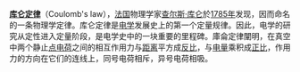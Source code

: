 '''[[库仑定律|库仑定律]]'''（Coulomb's law），[[法国|法国]]物理学家[[查尔斯·库仑|查尔斯·库仑]]於[[1785年|1785年]]发现，因而命名的一条物理学定律。库仑定律是[[电学|电学]]发展史上的第一个定量规律。因此，电学的研究从定性进入定量阶段，是电学史中的一块重要的里程碑。庫侖定律闡明，在真空中两个静止[[点电荷|点电荷]]之间的相互作用力与[[距离|距离]]平方成[[反比|反比]]，与[[电量|电量]]乘积成[[正比|正比]]，作用力的方向在它们的连线上，同号电荷相斥，异号电荷相吸。
<noinclude>
</noinclude>